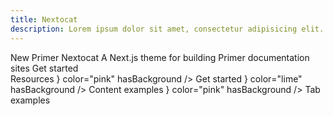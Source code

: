 ```yaml
---
title: Nextocat
description: Lorem ipsum dolor sit amet, consectetur adipisicing elit. Quisquam, voluptatibus.
---
```



<div>
  <Hero style={{paddingTop: 0}}>
    <Hero.Label>New</Hero.Label>
    <Hero.Heading>Primer Nextocat</Hero.Heading>
    <Hero.Description>A Next.js theme for building Primer documentation sites</Hero.Description>
    <Box marginBlockStart={16}>
      <Link legacyBehavior href="/introduction">
        <Hero.PrimaryAction href="/introduction">Get started</Hero.PrimaryAction>
      </Link>
    </Box>
    <Hero.Image
      src="https://via.placeholder.com/600x400/d3d9df/d3d9df.png"
      alt="placeholder, blank area with an off-white background color"
    />
  </Hero>
</div>
<section>
  <SectionIntro>
    <SectionIntro.Heading>Resources</SectionIntro.Heading>
  </SectionIntro>
  <Grid>
    <Grid.Column
      span={{
        small: 6,
        medium: 6,
        large: 4,
        xlarge: 4,
      }}
    >
      <Link legacyBehavior href="/introduction">
        <Card href="/introduction" hasBorder style={{width: '100%'}}>
          <Card.Icon icon={<PencilIcon />} color="pink" hasBackground />
          <Card.Heading>Get started</Card.Heading>
        </Card>
      </Link>
    </Grid.Column>
    <Grid.Column
      span={{
        small: 6,
        medium: 6,
        large: 4,
        xlarge: 4,
      }}
    >
      <Link legacyBehavior href="/content-examples">
        <Card
          hasBorder
          href="/content-examples"
          style={{
            width: '100%',
            ['--brand-color-accent-primary']: 'var(--base-color-scale-lime-2)',
          }}
        >
          <Card.Icon icon={<FileMediaIcon />} color="lime" hasBackground />
          <Card.Heading>Content examples</Card.Heading>
        </Card>
      </Link>
    </Grid.Column>
    <Grid.Column
      span={{
        small: 6,
        medium: 6,
        large: 4,
        xlarge: 4,
      }}
    >
      <Link legacyBehavior href="/tabs-example">
        <Card href="/tabs-example" hasBorder style={{width: '100%'}}>
          <Card.Icon icon={<HeartIcon />} color="pink" hasBackground />
          <Card.Heading>Tab examples</Card.Heading>
        </Card>
      </Link>
    </Grid.Column>
  </Grid>
</section>
